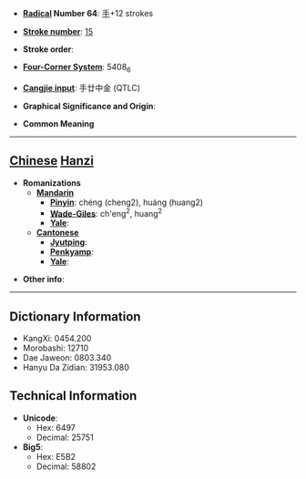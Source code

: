 * '''[[Wiktionary:Chinese radical index| Radical]] Number 64''': [[Wiktionary:Chinese radical index 手|手]]+12 strokes

* '''[[Wiktionary:Chinese total strokes index|Stroke number]]''': [[Wiktionary:Chinese total strokes index 15|15]]

* '''Stroke order''': 

* '''[[Wiktionary:Chinese four corner index|Four-Corner System]]''': 5408<sub>6</sub>

* '''[[Wiktionary:Chinese Cangjie index|Cangjie input]]''': 手廿中金 (QTLC)

* '''Graphical Significance and Origin''': 

* '''Common Meaning'''

----

== [[Chinese]] [[Hanzi]] ==

* '''Romanizations'''
** '''[[Mandarin]]'''
*** '''[[Pinyin]]''': chéng (cheng2), huáng (huang2)
*** '''[[Wade-Giles]]''': ch'eng<sup>2</sup>, huang<sup>2</sup>
*** '''[[Yale]]''': 
** '''[[Cantonese]]'''
*** '''[[Jyutping]]''':
*** '''[[Penkyamp]]''': 
*** '''[[Yale]]''': 

* '''Other info''': 

----

== Dictionary Information ==

* KangXi: 0454.200
* Morobashi: 12710
* Dae Jaweon: 0803.340
* Hanyu Da Zidian: 31953.080

== Technical Information ==

* '''Unicode''':
** Hex: 6497
** Decimal: 25751
* '''Big5''':
** Hex: E5B2
** Decimal: 58802